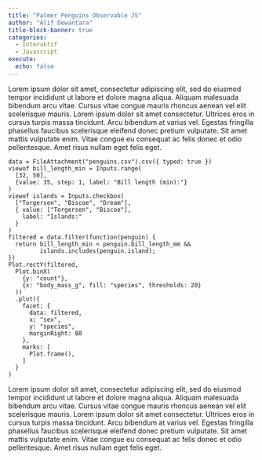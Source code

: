 ---
title: "Palmer Penguins Observable JS"
author: "Alif Dewantara"
title-block-banner: true
categories: 
  - Interaktif
  - Javascript
execute: 
  echo: false
---

Lorem ipsum dolor sit amet, consectetur adipiscing elit, sed do eiusmod tempor incididunt ut labore et dolore magna aliqua. Aliquam malesuada bibendum arcu vitae. Cursus vitae congue mauris rhoncus aenean vel elit scelerisque mauris. Lorem ipsum dolor sit amet consectetur. Ultrices eros in cursus turpis massa tincidunt. Arcu bibendum at varius vel. Egestas fringilla phasellus faucibus scelerisque eleifend donec pretium vulputate. Sit amet mattis vulputate enim. Vitae congue eu consequat ac felis donec et odio pellentesque. Amet risus nullam eget felis eget.

```{ojs}
data = FileAttachment("penguins.csv").csv({ typed: true })
viewof bill_length_min = Inputs.range(
  [32, 50], 
  {value: 35, step: 1, label: "Bill length (min):"}
)
viewof islands = Inputs.checkbox(
  ["Torgersen", "Biscoe", "Dream"], 
  { value: ["Torgersen", "Biscoe"], 
    label: "Islands:"
  }
)
filtered = data.filter(function(penguin) {
  return bill_length_min < penguin.bill_length_mm &&
         islands.includes(penguin.island);
})
Plot.rectY(filtered, 
  Plot.binX(
    {y: "count"}, 
    {x: "body_mass_g", fill: "species", thresholds: 20}
  ))
  .plot({
    facet: {
      data: filtered,
      x: "sex",
      y: "species",
      marginRight: 80
    },
    marks: [
      Plot.frame(),
    ]
  }
)
```

Lorem ipsum dolor sit amet, consectetur adipiscing elit, sed do eiusmod tempor incididunt ut labore et dolore magna aliqua. Aliquam malesuada bibendum arcu vitae. Cursus vitae congue mauris rhoncus aenean vel elit scelerisque mauris. Lorem ipsum dolor sit amet consectetur. Ultrices eros in cursus turpis massa tincidunt. Arcu bibendum at varius vel. Egestas fringilla phasellus faucibus scelerisque eleifend donec pretium vulputate. Sit amet mattis vulputate enim. Vitae congue eu consequat ac felis donec et odio pellentesque. Amet risus nullam eget felis eget.
